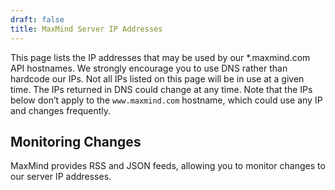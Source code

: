 ```yaml
---
draft: false
title: MaxMind Server IP Addresses
---
```



This page lists the IP addresses that may be used by our *.maxmind.com API
hostnames. We strongly encourage you to use DNS rather than hardcode our IPs.
Not all IPs listed on this page will be in use at a given time. The IPs
returned in DNS could change at any time. Note that the IPs below don’t apply
to the `www.maxmind.com` hostname, which could use any IP and changes
frequently.

<IpAddresses />

## Monitoring Changes

MaxMind provides RSS and JSON feeds, allowing you to monitor changes to our
server IP addresses.

<LinkGroupContainer>
  <LinkGroup>
    <LinkGroupCard
      description="Subscribe to our RSS and be notified when IP addresses change."
      heading="RSS Feed"
      icon={RssFeed}
      to="/maxmind-server-ip-addresses.xml"
    />
    <LinkGroupCard
      description="Integrate our JSON feed in your application for change automation."
      heading="JSON Feed"
      icon={JsonFeed}
      to="/maxmind-server-ip-addresses.json"
    />
  </LinkGroup>
</LinkGroupContainer>
